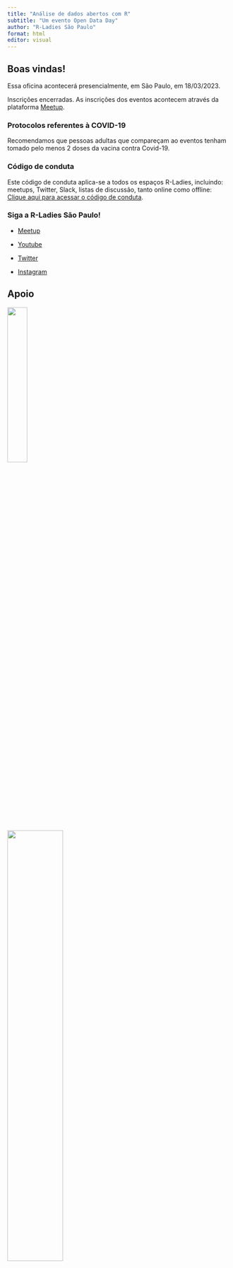 ```yaml
---
title: "Análise de dados abertos com R"
subtitle: "Um evento Open Data Day"
author: "R-Ladies São Paulo"
format: html
editor: visual
---
```


## Boas vindas!

Essa oficina acontecerá presencialmente, em São Paulo, em 18/03/2023.

Inscrições encerradas. As inscrições dos eventos acontecem através da plataforma [Meetup](https://www.meetup.com/rladies-sao-paulo/events/289755187/).

### Protocolos referentes à COVID-19

Recomendamos que pessoas adultas que compareçam ao eventos tenham tomado pelo menos 2 doses da vacina contra Covid-19.

### Código de conduta

Este código de conduta aplica-se a todos os espaços R-Ladies, incluindo: meetups, Twitter, Slack, listas de discussão, tanto online como offline: [Clique aqui para acessar o código de conduta](https://github.com/rladies/.github/blob/master/CODE_OF_CONDUCT.md#portuguese).

### Siga a R-Ladies São Paulo!

-   [Meetup](https://www.meetup.com/rladies-sao-paulo/)

-   [Youtube](https://www.youtube.com/c/RLadiesS%C3%A3oPaulo)

-   [Twitter](https://twitter.com/RLadiesSaoPaulo)

-   [Instagram](https://instagram.com/rladiessaopaulo)

## Apoio

[![](https://www.insper.edu.br/wp-content/uploads/2020/04/Insper-positivo.png){fig-alt="Logo do Insper" fig-align="center" width="30%"}](https://www.insper.edu.br/)

![](https://ok.org.br/wp-content/uploads/2020/04/okbr-site-contato.png){fig-alt="Logo da OKBR" fig-align="center" width="50%"}
